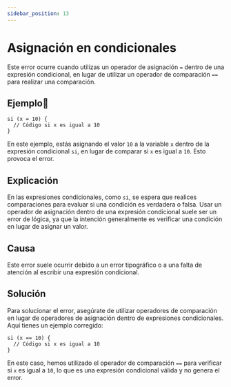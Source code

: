 ```yaml
---
sidebar_position: 13
---
```


# Asignación en condicionales
Este error ocurre cuando utilizas un operador de asignación `=` dentro de una expresión condicional,
en lugar de utilizar un operador de comparación `==` para realizar una comparación.

## Ejemplo📝

```dummy
si (x = 10) {
  // Código si x es igual a 10
}
```
En este ejemplo, estás asignando el valor `10` a la variable `x` dentro de la expresión condicional `si`,
en lugar de comparar si `x` es igual a `10`. Esto provoca el error.

## Explicación
En las expresiones condicionales, como `si`, se espera que realices comparaciones para evaluar si una condición es verdadera o falsa.
Usar un operador de asignación dentro de una expresión condicional suele ser un error de lógica,
ya que la intención generalmente es verificar una condición en lugar de asignar un valor.

## Causa
Este error suele ocurrir debido a un error tipográfico o a una falta de atención al escribir una expresión condicional.

## Solución
Para solucionar el error, asegúrate de utilizar operadores de comparación en lugar de operadores de asignación dentro de expresiones condicionales.
Aquí tienes un ejemplo corregido:

```dummy
si (x == 10) {
  // Código si x es igual a 10
}
```
En este caso, hemos utilizado el operador de comparación `==` para verificar si `x` es igual a `10`,
lo que es una expresión condicional válida y no genera el error.
